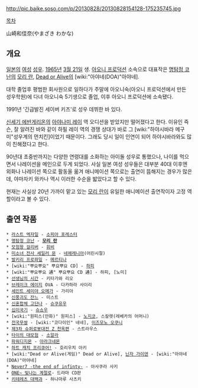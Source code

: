 http://pic.baike.soso.com/p/20130828/20130828154128-175235745.jpg

[[목차]]

山崎和佳奈(やまざき わかな)



== 개요 ==
[[일본]]의 [[여성]] [[성우]]. [[1965년]] [[3월 21일]] 생. [[아오니 프로덕션]] 소속으로 대표작은 [[명탐정 코난]]의 [[모리 란]], [[Dead or Alive]]의 [wiki:"아야네(DOA)"아야네].

대학 졸업후 평범한 회사원으로 일하다가 주말에 아오니숙(아오니 프로덕션에서 만든 성우학원)에 다녀 아오니숙 5기생으로 졸업, 이후 아오니 프로덕션에 소속됐다.

1991년 '긴급발진 세이버 키즈'로 성우 데뷔한 바 있다.

[[신세기 에반게리온]]의 [[아야나미 레이]] 역 오디션을 받았지만 떨어졌다고 한다. 이유인 즉슨, 잘 알려진 바와 같이 하필 레이 역의 경쟁 상대가 바로 그 [wiki:"하야시바라 메구미"성우계의 먼치킨]이었기 때문이다. 그래도 당시 일이 인연이 되어 하야시바라와도 많이 친해졌다고 한다.

90년대 초중반까지는 다양한 연령대를 소화하는 아이돌 성우로 통했으나, 나이를 먹으면서 나레이션을 메인으로 두게 되었다. 사실 일본 여성 성우들은 대부분 40대 이후엔 외화나 나레이션 쪽으로 활동올 옮겨 애니메이션 쪽으로는 출연이 뜸해지는 경우가 많은데, 야마자키 와카나 역시 이러한 수순을 밟았다고 할 수 있다.

현재는 사실상 20년 가까이 맡고 있는 [[모리 란]]이 유일한 애니메이션 출연작이자 고정 역할이라고 볼 수 있다.

== 출연 작품 ==
 * [[라스트 엑자일]] - [[소피아 포레스터]]
 * [[명탐정 코난]] - '''[[모리 란]]'''
 * [[모험왕 걸리버]] - [[휘비]]
 * [[미소녀 전사 세일러 문]] - [[네헤레니아]](어린시절)
 * [[발키리 프로파일]] - [[메르티나]]
 * [wiki:"뿌요뿌요" 뿌요뿌요 CD] - [[하피]]
 * [wiki:"뿌요뿌요 通" 뿌요뿌요 CD 通] - 하피, [노미]
 * [[선생님의 시간]] - 키타가와 리오
 * [[브레이크 에이지]] OVA - 다카하라 사이리
 * [[세인트 세이야 오메가]] - 가리아
 * [[신풍괴도 잔느]] - 미스트
 * [[신혼합체 고단나]] - [[슈쿠유우]]
 * [[십이국기]] - [[슈쇼우]]
 * [wiki:"원피스(만화)" 원피스] - [[노지코]], 스칼렛(레베카의 어머니)
 * [[전국무쌍]] - [wiki:"코다이인" 네네], [[이즈모노 오쿠니]]
 * [[제3차 슈퍼로봇대전 Z 천옥편]] - 스트라우스 
 * [[타이의 대모험]] - [[소알라]]
 * [[파워디지몬]] - [[아라크네몬]]
 * [[하트 캐치 프리큐어!]] - 호리우치 아키
 * [wiki:"Dead or Alive(게임)" Dead or Alive], [[닌자 가이덴]] - [wiki:"아야네(DOA)"아야네]
 * [[Never7 -the end of infinty-]] - 아사쿠라 사키
 * [[ONE~ 빛나는 계절로]]- 드라마 CD판
 * [[키테레츠 대백과]] - 하나마루 사츠키
